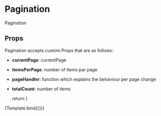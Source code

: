 
<Meta title="components/molecules/Pagination" decorators={[withDesign]} />

# Pagination

Pagination

## Props

Pagination accepts custom Props that are as follows:

- <b>currentPage</b>: currentPage
- <b>itemsPerPage</b>: number of items par page
- <b>pageHandler</b>: function which explains the behaviour per page change
- <b>totalCount</b>: number of items

  return <Pagination itemsPerPage={args.itemsPerPage} totalCount={args.totalCount} />
}

<Canvas>
  <Story
    name="Pagination"
    parameters={{
      design: {
        type: 'figma',
        url: '',
      },
    }}
    args={{
      itemsPerPage: 5,
      totalCount: 21,
      currentPage: 1,
    }}
  >
    {Template.bind({})}
  </Story>
</Canvas>

<ArgsTable of={Pagination} />
